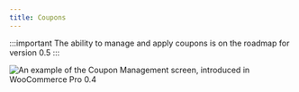 ```yaml
---
title: Coupons
---
```


:::important
The ability to manage and apply coupons is on the roadmap for version 0.5
:::

![An example of the Coupon Management screen, introduced in WooCommerce Pro 0.4](https://wcpos.com/wp-content/uploads/2015/06/coupon-management-0.4.png "An example of the Coupon Management screen, introduced in WooCommerce Pro 0.4")
